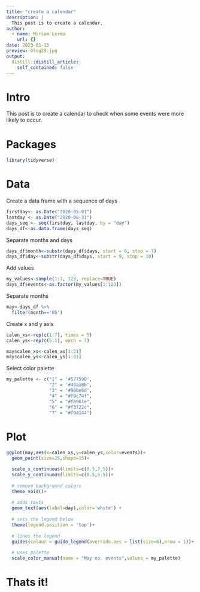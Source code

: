 ```yaml
---
title: "create a calendar"
description: |
  This post is to create a calendar.
author:
  - name: Miriam Lerma
    url: {}
date: 2023-01-15
preview: blog29.jpg
output:
  distill::distill_article:
    self_contained: false
---
```


# Intro

This post is to create a calendar to check when some events were more likely to occur.

# Packages

```r
library(tidyverse)
```

# Data

Create a data frame with a sequence of days

```r
firstday<- as.Date("2020-05-01")
lastday <- as.Date("2020-08-31")
days_seq <- seq(firstday, lastday, by = "day")
days_df<-as.data.frame(days_seq)
```

Separate months and days

```r
days_df$month<-substr(days_df$days, start = 6, stop = 7)
days_df$day<-substr(days_df$days, start = 9, stop = 10)
```

Add values 

```r
my_values<-sample(1:7, 123, replace=TRUE)
days_df$events<-as.factor(my_values[1:123])
```

Separate months

```r
may<-days_df %>%
  filter(month=='05')
```

Create x and y axis

```r
calen_xs<-rep(c(1:7), times = 5)
calen_ys<-rep(c(5:1), each = 7)
```

```r
may$calen_xs<-calen_xs[1:31]
may$calen_ys<-calen_ys[1:31]
```


Select color palette

```r
my_palette <- c("1" = '#577590', 
                "2" = '#43aa8b', 
                "3" = '#90be6d', 
                "4" = "#f9c74f", 
                "5" = "#f8961e", 
                "6" = "#f3722c", 
                "7" = "#f94144") 
```


# Plot

```r
ggplot(may,aes(x=calen_xs,y=calen_ys,color=events))+
  geom_point(size=25,shape=15)+

  scale_x_continuous(limits=c(0.5,7.5))+
  scale_y_continuous(limits=c(0.5,5.5))+
  
  # remove background colors
  theme_void()+
  
  # adds texts
  geom_text(aes(label=day),color='white') +
  
  # sets the legend below
  theme(legend.position = 'top')+
   
  # lines the legend
  guides(colour = guide_legend(override.aes = list(size=6),nrow = 1))+
  
  # uses palette
  scale_color_manual(name = "May no. events",values = my_palette)
```

# Thats it!